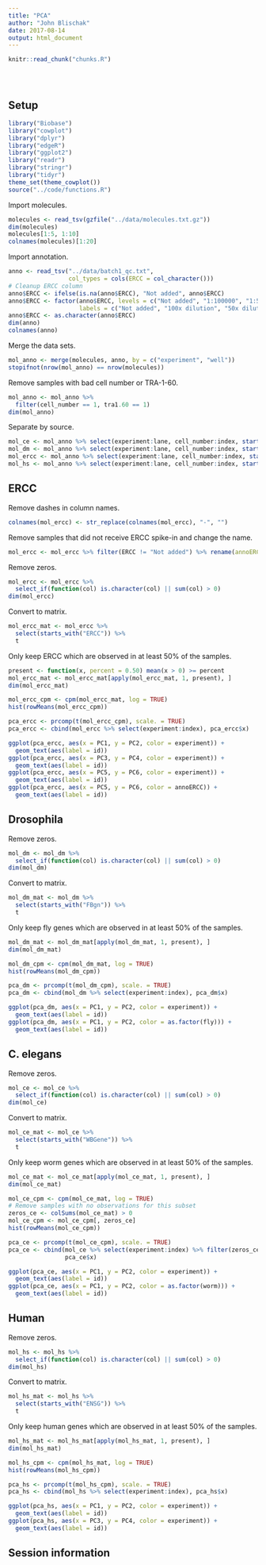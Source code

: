 ```yaml
---
title: "PCA"
author: "John Blischak"
date: 2017-08-14
output: html_document
---
```


<!-- The file analysis/chunks.R contains chunks that define default settings
shared across the workflowr files. -->
```r
knitr::read_chunk("chunks.R")
```

<!-- Update knitr chunk options -->
```r
```

<!-- Insert the date the file was last updated -->
```r
```

<!-- Insert the code version (Git commit SHA1) if Git repository exists and R
 package git2r is installed -->
```r
```

## Setup

```r
library("Biobase")
library("cowplot")
library("dplyr")
library("edgeR")
library("ggplot2")
library("readr")
library("stringr")
library("tidyr")
theme_set(theme_cowplot())
source("../code/functions.R")
```

Import molecules.

```r
molecules <- read_tsv(gzfile("../data/molecules.txt.gz"))
dim(molecules)
molecules[1:5, 1:10]
colnames(molecules)[1:20]
```

Import annotation.

```r
anno <- read_tsv("../data/batch1_qc.txt",
                 col_types = cols(ERCC = col_character()))
# Cleanup ERCC column
anno$ERCC <- ifelse(is.na(anno$ERCC), "Not added", anno$ERCC)
anno$ERCC <- factor(anno$ERCC, levels = c("Not added", "1:100000", "1:50000"),
                    labels = c("Not added", "100x dilution", "50x dilution"))
anno$ERCC <- as.character(anno$ERCC)
dim(anno)
colnames(anno)
```

Merge the data sets.

```r
mol_anno <- merge(molecules, anno, by = c("experiment", "well"))
stopifnot(nrow(mol_anno) == nrow(molecules))
```

Remove samples with bad cell number or TRA-1-60.

```r
mol_anno <- mol_anno %>%
  filter(cell_number == 1, tra1.60 == 1)
dim(mol_anno)
```

Separate by source.

```r
mol_ce <- mol_anno %>% select(experiment:lane, cell_number:index, starts_with("WBGene"))
mol_dm <- mol_anno %>% select(experiment:lane, cell_number:index, starts_with("FBGn"))
mol_ercc <- mol_anno %>% select(experiment:lane, cell_number:index, starts_with("ERCC"))
mol_hs <- mol_anno %>% select(experiment:lane, cell_number:index, starts_with("ENSG"))
```

## ERCC

Remove dashes in column names.

```r
colnames(mol_ercc) <- str_replace(colnames(mol_ercc), "-", "")
```

Remove samples that did not receive ERCC spike-in and change the name.

```r
mol_ercc <- mol_ercc %>% filter(ERCC != "Not added") %>% rename(annoERCC = ERCC)
```

Remove zeros.

```r
mol_ercc <- mol_ercc %>%
  select_if(function(col) is.character(col) || sum(col) > 0)
dim(mol_ercc)
```

Convert to matrix.

```r
mol_ercc_mat <- mol_ercc %>%
  select(starts_with("ERCC")) %>%
  t
```

Only keep ERCC which are observed in at least 50% of the samples.

```r
present <- function(x, percent = 0.50) mean(x > 0) >= percent
mol_ercc_mat <- mol_ercc_mat[apply(mol_ercc_mat, 1, present), ]
dim(mol_ercc_mat)
```

```r
mol_ercc_cpm <- cpm(mol_ercc_mat, log = TRUE)
hist(rowMeans(mol_ercc_cpm))
```

```r
pca_ercc <- prcomp(t(mol_ercc_cpm), scale. = TRUE)
pca_ercc <- cbind(mol_ercc %>% select(experiment:index), pca_ercc$x)
```

```r
ggplot(pca_ercc, aes(x = PC1, y = PC2, color = experiment)) +
  geom_text(aes(label = id))
ggplot(pca_ercc, aes(x = PC3, y = PC4, color = experiment)) +
  geom_text(aes(label = id))
ggplot(pca_ercc, aes(x = PC5, y = PC6, color = experiment)) +
  geom_text(aes(label = id))
ggplot(pca_ercc, aes(x = PC5, y = PC6, color = annoERCC)) +
  geom_text(aes(label = id))
```


## Drosophila

Remove zeros.

```r
mol_dm <- mol_dm %>%
  select_if(function(col) is.character(col) || sum(col) > 0)
dim(mol_dm)
```

Convert to matrix.

```r
mol_dm_mat <- mol_dm %>%
  select(starts_with("FBgn")) %>%
  t
```

Only keep fly genes which are observed in at least 50% of the samples.

```r
mol_dm_mat <- mol_dm_mat[apply(mol_dm_mat, 1, present), ]
dim(mol_dm_mat)
```

```r
mol_dm_cpm <- cpm(mol_dm_mat, log = TRUE)
hist(rowMeans(mol_dm_cpm))
```

```r
pca_dm <- prcomp(t(mol_dm_cpm), scale. = TRUE)
pca_dm <- cbind(mol_dm %>% select(experiment:index), pca_dm$x)
```

```r
ggplot(pca_dm, aes(x = PC1, y = PC2, color = experiment)) +
  geom_text(aes(label = id))
ggplot(pca_dm, aes(x = PC1, y = PC2, color = as.factor(fly))) +
  geom_text(aes(label = id))
```

## C. elegans

Remove zeros.

```r
mol_ce <- mol_ce %>%
  select_if(function(col) is.character(col) || sum(col) > 0)
dim(mol_ce)
```

Convert to matrix.

```r
mol_ce_mat <- mol_ce %>%
  select(starts_with("WBGene")) %>%
  t
```

Only keep worm genes which are observed in at least 50% of the samples.

```r
mol_ce_mat <- mol_ce_mat[apply(mol_ce_mat, 1, present), ]
dim(mol_ce_mat)
```

```r
mol_ce_cpm <- cpm(mol_ce_mat, log = TRUE)
# Remove samples with no observations for this subset
zeros_ce <- colSums(mol_ce_mat) > 0
mol_ce_cpm <- mol_ce_cpm[, zeros_ce]
hist(rowMeans(mol_ce_cpm))
```

```r
pca_ce <- prcomp(t(mol_ce_cpm), scale. = TRUE)
pca_ce <- cbind(mol_ce %>% select(experiment:index) %>% filter(zeros_ce),
                pca_ce$x)
```

```r
ggplot(pca_ce, aes(x = PC1, y = PC2, color = experiment)) +
  geom_text(aes(label = id))
ggplot(pca_ce, aes(x = PC1, y = PC2, color = as.factor(worm))) +
  geom_text(aes(label = id))
```


## Human

Remove zeros.

```r
mol_hs <- mol_hs %>%
  select_if(function(col) is.character(col) || sum(col) > 0)
dim(mol_hs)
```

Convert to matrix.

```r
mol_hs_mat <- mol_hs %>%
  select(starts_with("ENSG")) %>%
  t
```

Only keep human genes which are observed in at least 50% of the samples.

```r
mol_hs_mat <- mol_hs_mat[apply(mol_hs_mat, 1, present), ]
dim(mol_hs_mat)
```

```r
mol_hs_cpm <- cpm(mol_hs_mat, log = TRUE)
hist(rowMeans(mol_hs_cpm))
```

```r
pca_hs <- prcomp(t(mol_hs_cpm), scale. = TRUE)
pca_hs <- cbind(mol_hs %>% select(experiment:index), pca_hs$x)
```

```r
ggplot(pca_hs, aes(x = PC1, y = PC2, color = experiment)) +
  geom_text(aes(label = id))
ggplot(pca_hs, aes(x = PC3, y = PC4, color = experiment)) +
  geom_text(aes(label = id))
```

## Session information

<!-- Insert the session information into the document -->
```r
```
